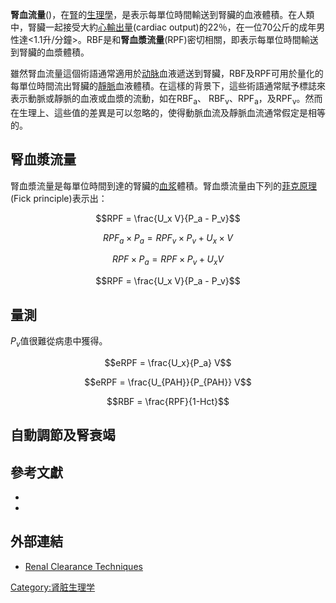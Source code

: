'''腎血流量'''({{lang|en|Renal blood flow、RBF}})，在[[腎|腎]]的[[腎生理學|生理學]]，是表示每單位時間輸送到腎臟的血液體積。在人類中，腎臟一起接受大約[[心輸出量|心輸出量]](cardiac output)的22％，在一位70公斤的成年男性達<1.1升/分鐘>。RBF是和'''腎血漿流量'''(RPF)密切相關，即表示每單位時間輸送到腎臟的血漿體積。

雖然腎血流量這個術語通常適用於[[动脉|动脉]]血液遞送到腎臟，RBF及RPF可用於量化的每單位時間流出腎臟的[[靜脈|靜脈]]血液體積。在這樣的背景下，這些術語通常賦予標誌來表示動脈或靜脈的血液或血漿的流動，如在RBF<sub>a</sub>、 RBF<sub>v</sub>、RPF<sub>a</sub>，及RPF<sub>v</sub>。然而在生理上、這些值的差異是可以忽略的，使得動脈血流及靜脈血流通常假定是相等的。

==腎血漿流量==
腎血漿流量是每單位時間到達的腎臟的[[血浆|血浆]]體積。腎血漿流量由下列的[[菲克原理|菲克原理]](Fick principle)表示出：

:<math>RPF = \frac{U_x V}{P_a - P_v}</math>
<!--
This is essentially a [[conservation_of_mass|conservation of mass]] equation which balances the renal inputs (the [[renal_artery|renal artery]]) and the renal outputs (the [[renal_vein|renal vein]] and [[ureter|ureter]]). Put simply, a non-metabolizable solute entering the kidney via the renal artery has two points of exit, the renal vein and the ureter. The mass entering through the artery per unit time must equal the mass exiting through the vein and ureter per unit time:-->

:<math>RPF_a \times P_a = RPF_v \times P_v + U_x \times V</math>
<!--
where ''P<sub>a</sub>'' is the arterial plasma concentration of the substance, ''P<sub>v</sub>'' is its venous plasma concentration, ''U<sub>x</sub>'' is its [[urine|urine]] concentration, and ''V'' is the urine flow rate. The product of flow and concentration gives mass per unit time.

As mentioned previously, the difference between arterial and venous blood flow is negligible, so ''RPF<sub>a</sub>'' is assumed to be equal to ''RPF<sub>v</sub>'', thus-->

:<math>RPF \times P_a = RPF \times P_v + U_x V</math>

<!--Rearranging yields the previous equation for RPF:-->

:<math>RPF = \frac{U_x V}{P_a - P_v}</math>

==量測==
{{main|PAH清除率}}

''P<sub>v</sub>''值很難從病患中獲得。<!--In practice, [[PAH_clearance|PAH clearance]] is used instead to calculate the [[effective_renal_plasma_flow|effective renal plasma flow]] (eRPF). PAH ([[para-aminohippurate|''para''-aminohippurate]]) is freely filtered and it is not reabsorbed within the nephron. Although freely filtered not all PAH crosses into the primary urine within Bowman's capsule. PAH remaining in the vasa recta or peritubular capillaries is taken up actively by epithelial cells of the proximal convoluted tubule and secreted into the tubular lumen. In this way PAH, at low doses, is completely cleared from the blood during a single pass through the kidney. Accordingly, the venous plasma concentration of PAH is approximately zero. Setting ''P<sub>v</sub>'' to zero in the equation for RPF yields-->

:<math>eRPF = \frac{U_x}{P_a} V</math>
<!--
which is the equation for [[renal_clearance|renal clearance]]. For PAH, this is commonly represented as-->

:<math>eRPF = \frac{U_{PAH}}{P_{PAH}} V</math>
<!--
Since the venous plasma concentration of PAH is not exactly zero (in fact, it is usually 10% of the PAH arterial plasma concentration), eRPF usually underestimates RPF by approximately 10%. This margin of error is generally acceptable considering the ease with which PAH infusion allows eRPF to be measured.

Finally, renal blood flow (RBF) can be calculated from a patient's RPF and [[hematocrit|hematocrit]] using the following equation:-->

:<math>RBF = \frac{RPF}{1-Hct} </math>

==自動調節及腎衰竭==<!--
If the kidney is methodologically per-fused at moderate pressures (90–220 mm Hg performed on an experimental animal; in this case, a dog), then, there is a proportionate increase of:
 -Renal Vascular Resistance
Along with the increase in pressure.
At low perfusion pressures, [[Angiotensin|Angiotensin]] II may act by constricting the efferent arterioles, thus mainlining the GFR and playing a role in autoregulation of Renal Blood Flow.<ref>{{cite book|last1=Ganong|title=Ganong's Review of Medical Physiology|publisher=TATA McGRAW HILL|isbn=978-1-25-902753-6|pages=678|edition=24}}</ref>
Patients with poor renal perfusion caused by drugs that inhibit angiotensin-converting enzyme face [[Renal_failure|Renal failure]].<ref>{{cite book|last1=Ganong|title=Ganong's Review of Medical Physiology|publisher=TATA McGRAW HILL|isbn=978-1-25-902753-6|pages=678|edition=24}}</ref>
-->
==參考文獻==
{{refbegin}}
* {{cite book | author=Boron, Walter F., Boulpaep, Emile L. | year=2005 | title=Medical Physiology: A Cellular and Molecular Approach | url=https://archive.org/details/medicalphysiolog0000boro | publisher=Elsevier/Saunders | location=Philadelphia, PA | isbn=1-4160-2328-3}}
* {{cite book | author=Eaton, Douglas C., Pooler, John P. | year=2004 | title=Vander's Renal Physiology | url=https://archive.org/details/vandersrenalphys0000eato | edition=8th edition | publisher=Lange Medical Books/McGraw-Hill | isbn=0-07-135728-9}}
{{refend}}

==外部連結==
* [https://web.archive.org/web/20131224113404/http://web.squ.edu.om/med-Lib/MED_CD/E_CDs/anesthesia/site/content/v02/020586r00.htm Renal Clearance Techniques]

{{renal physiology}}

{{DEFAULTSORT:Renal Blood Flow}}
[[Category:肾脏生理学|Category:肾脏生理学]]